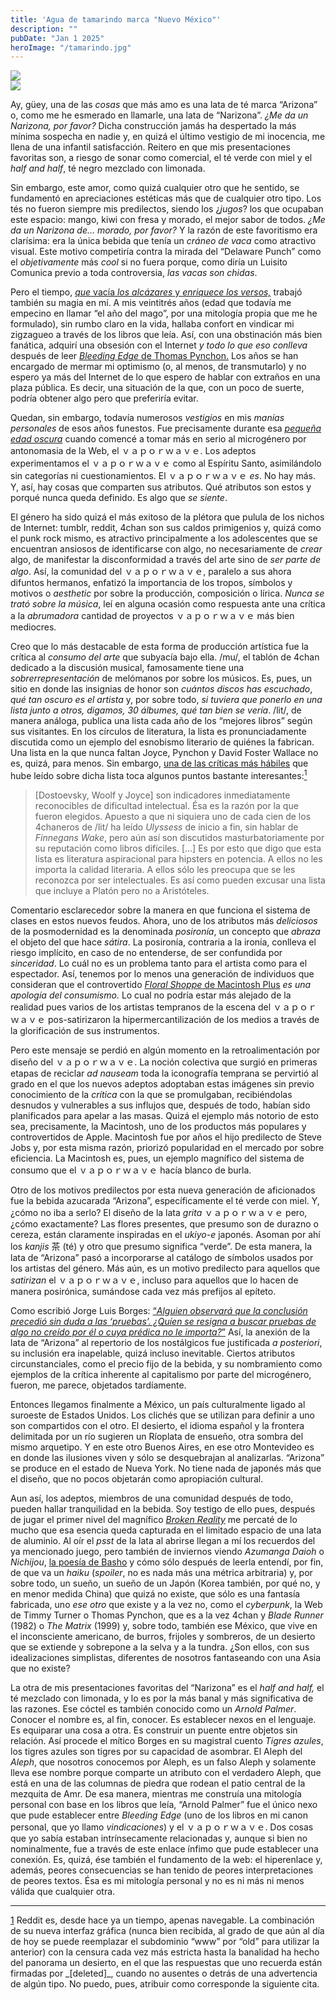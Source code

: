 ```yaml
---
title: 'Agua de tamarindo marca "Nuevo México"'
description: ""
pubDate: "Jan 1 2025"
heroImage: "/tamarindo.jpg"
---
```



<div class="main">
  <aside>
    <img src="/arizona.gif" />
  </aside>
  
  <aside>
    <img src="/arizona.gif" />
  </aside>

Ay, güey, una de las _cosas_ que más amo es una lata de té marca “Arizona” o, como me he esmerado en
llamarle, una lata de “Narizona”. _¿Me da un Narizona, por favor?_ Dicha construcción jamás ha despertado la
más mínima sospecha en nadie y, en quizá el último vestigio de mi inocencia, me llena de una infantil
satisfacción. Reitero en que mis presentaciones favoritas son, a riesgo de sonar como comercial, el té verde con
miel y el _half and half_, té negro mezclado con limonada.

Sin embargo, este amor, como quizá cualquier otro que he sentido, se fundamentó en apreciaciones estéticas más
que de cualquier otro tipo. Los tés no fueron siempre mis predilectos, siendo los ¿_jugos_? los que ocupaban este
espacio: mango, kiwi con fresa y morado, el mejor sabor de todos. _¿Me da un Narizona de… morado, por favor?_
Y la razón de este favoritismo era clarísima: era la única bebida que tenía un _cráneo de vaca_ como
atractivo visual. Este motivo competiría contra la mirada del “Delaware Punch” como el _objetivamente_ más
_cool_ si no fuera porque, como diría un Luisito Comunica previo a toda controversia, _las vacas son
chidas_.

Pero el tiempo, [_que_ vacía _los alcázares_ y _enriquece los versos,_](https://www.amazon.com.mx/El-Aleph-Jorge-Luis-Borges-ebook/dp/B07SSHG2J1)
trabajó también su magia en mí. A mis veintitrés años (edad que todavía me empecino en llamar “el año del mago”,
por una mitología propia que me he formulado), sin rumbo claro en la vida, hallaba confort en vindicar mi zigzagueo
a través de los libros que leía. Así, con una obstinación más bien fanática, adquirí una obsesión con el Internet
_y todo lo que eso conlleva_ después de leer [_Bleeding Edge_ de Thomas Pynchon.](https://www.amazon.com.mx/Bleeding-Edge-English-Thomas-Pynchon-ebook/dp/B00C5R78JM)
Los años se han encargado de mermar mi optimismo (o, al menos, de transmutarlo) y no espero ya más del Internet
de lo que espero de hablar con extraños en una plaza pública. Es decir, una situación de la que, con un poco de
suerte, podría obtener algo pero que preferiría evitar.

Quedan, sin embargo, todavía numerosos _vestigios_ en mis _manías personales_ de esos años funestos.
Fue precisamente durante esa [_pequeña edad oscura_](https://music.youtube.com/watch?v=ETEg-SB01QY&si=yj7cgxw8T_5vNB1f)
cuando comencé a tomar más en serio al microgénero por antonomasia de la Web, el ｖａｐｏｒｗａｖｅ. Los adeptos
experimentamos el ｖａｐｏｒｗａｖｅ como al Espíritu Santo, asimilándolo sin categorías ni cuestionamientos. El
ｖａｐｏｒｗａｖｅ _es_. No hay más. Y, así, hay cosas que comparten sus atributos. Qué atributos son estos y
porqué nunca queda definido. Es algo que _se siente_.

El género ha sido quizá el más exitoso de la plétora que pulula de los nichos de Internet: tumblr, reddit, 4chan
son sus caldos primigenios y, quizá como el punk rock mismo, es atractivo principalmente a los adolescentes que se
encuentran ansiosos de identificarse con algo, no necesariamente de _crear_ algo, de manifestar la
disconformidad a través del arte sino de _ser parte de algo_. Así, la comunidad del ｖａｐｏｒｗａｖｅ, paralelo a sus
ahora difuntos hermanos, enfatizó la importancia de los tropos, símbolos y motivos o _aesthetic_ por sobre la
producción, composición o lírica. _Nunca se trató sobre la música_, leí en alguna ocasión como respuesta ante
una crítica a la _abrumadora_ cantidad de proyectos ｖａｐｏｒｗａｖｅ más bien mediocres.

Creo que lo más destacable de esta forma de producción artística fue la crítica al _consumo del arte_ que
subyacía bajo ella. /mu/, el tablón de 4chan dedicado a la discusión musical, famosamente tiene una
_sobrerrepresentación_ de melómanos por sobre los músicos. Es, pues, un sitio en donde las insignias de honor
son _cuántos discos has escuchado_, _qué tan oscuro es el artista_ y, por sobre todo, _si tuviera que
ponerlo en una lista junto a otros, digamos, 30 álbumes, qué tan bien se vería_. /lit/, de manera análoga,
publica una lista cada año de los “mejores libros” según sus visitantes. En los círculos de literatura, la lista
es pronunciadamente discutida como un ejemplo del esnobismo literario de quiénes la fabrican. Una lista en la que
nunca faltan Joyce, Pynchon y David Foster Wallace no es, quizá, para menos. Sin embargo, [una de
las críticas más hábiles](https://old.reddit.com/r/books/comments/aaqbov/4chan_lits_2018_top_100_books_of_all_time/ecvekkm/)
que hube leído sobre dicha lista toca algunos puntos bastante interesantes:<a
  class="sdfootnoteanc" name="sdfootnote1anc" href="#sdfootnote1sym"><sup>1</sup></a>

> [Dostoevsky, Woolf y Joyce] son indicadores inmediatamente reconocibles de dificultad intelectual. Ésa es la
> razón por la que fueron elegidos. Apuesto a que ni siquiera uno de cada cien de los 4chaneros de /lit/ ha leído
> _Ulyssess_ de inicio a fin, sin hablar de _Finnegans Wake_, pero aún así son discutidos
> masturbatoriamente por su reputación como libros difíciles. […] Es por esto que digo que esta lista es
> literatura aspiracional para hipsters en potencia. A ellos no les importa la calidad literaria. A ellos sólo les
> preocupa que se les reconozca por ser intelectuales. Es así como pueden excusar una lista que incluye a Platón
> pero no a Aristóteles.

Comentario esclarecedor sobre la manera en que funciona el sistema de clases en estos nuevos feudos. Ahora, uno
de los atributos más _deliciosos_ de la posmodernidad es la denominada _posironía_, un concepto que
_abraza_ el objeto del que hace _sátira_. La posironía, contraria a la ironía, conlleva el riesgo
implícito, en caso de no entenderse, de ser confundida por _sinceridad_. Lo cuál no es un problema tanto para
el artista como para el espectador. Así, tenemos por lo menos una generación de individuos que consideran que el
controvertido [_Floral Shoppe_ de Macintosh
Plus](https://vektroid.bandcamp.com/album/floral-shoppe) _es una apología del consumismo._ Lo cual no podría
estar más alejado de la realidad pues varios de los artistas tempranos de la escena del ｖａｐｏｒｗａｖｅ pos-satirizaron
la hipermercantilización de los medios a través de la glorificación de sus instrumentos.

Pero este mensaje se perdió en algún momento en la retroalimentación por diseño del ｖａｐｏｒｗａｖｅ. La noción
colectiva que surgió en primeras etapas de reciclar _ad nauseam_ toda la iconografía temprana se pervirtió al
grado en el que los nuevos adeptos adoptaban estas imágenes sin previo conocimiento de la _crítica_ con la
que se promulgaban, recibiéndolas desnudos y vulnerables a sus influjos que, después de todo, habían sido
planificados para apelar a las masas. Quizá el ejemplo más notorio de esto sea, precisamente, la Macintosh, uno de
los productos más populares y controvertidos de Apple. Macintosh fue por años el hijo predilecto de Steve Jobs y,
por esta misma razón, priorizó popularidad en el mercado por sobre eficiencia. La Macintosh es, pues, un ejemplo
magnífico del sistema de consumo que el ｖａｐｏｒｗａｖｅ hacía blanco de burla.

Otro de los motivos predilectos por esta nueva generación de aficionados fue la bebida azucarada “Arizona”,
específicamente el té verde con miel. Y, ¿cómo no iba a serlo? El diseño de la lata _grita_ ｖａｐｏｒｗａｖｅ pero,
¿cómo exactamente? Las flores presentes, que presumo son de durazno o cereza, están claramente inspiradas en el
_ukiyo-e_ japonés. Asoman por ahí los _kanjis_ 茶 (té) y otro que presumo significa “verde”. De esta
manera, la lata de “Arizona” pasó a incorporarse al catálogo de símbolos usados por los artistas del género. Más
aún, es un motivo predilecto para aquellos que _satirizan_ el ｖａｐｏｒｗａｖｅ, incluso para aquellos que lo hacen
de manera posirónica, sumándose cada vez más prefijos al epíteto.

Como escribió Jorge Luis Borges: [“_Alguien observará que la
conclusión precedió sin duda a las ‘pruebas’.
¿Quíen se resigna a buscar pruebas de algo no creído por él o cuya prédica no le importa?_”](https://www.amazon.com.mx/Ficciones-Jorge-Luis-Borges-ebook/dp/B008FL7QF8)
Así, la anexión de la lata de “Arizona” al repertorio de los nostálgicos fue justificada _a posteriori_, su inclusión era
inapelable, quizá incluso inevitable. Ciertos atributos circunstanciales, como el precio fijo de la bebida, y su
nombramiento como ejemplos de la crítica inherente al capitalismo por parte del microgénero, fueron, me parece,
objetados tardíamente.

Entonces llegamos finalmente a México, un país culturalmente ligado al suroeste de Estados Unidos. Los clichés
que se utilizan para definir a uno son compartidos con el otro. El desierto, el idioma español y la frontera
delimitada por un río sugieren un Ríoplata de ensueño, otra sombra del mismo arquetipo. Y en este otro Buenos
Aires, en ese otro Montevideo es en donde las ilusiones viven y sólo se desquebrajan al analizarlas. “Arizona” se
produce en el estado de Nueva York. No tiene nada de japonés más que el diseño, que no pocos objetarán como
apropiación cultural.

Aun así, los adeptos, miembros de una comunidad después de todo, pueden hallar tranquilidad en la bebida. Soy
testigo de ello pues, después de jugar el primer nivel del magnífico [_Broken Reality_](https://store.steampowered.com/app/757480/Broken_Reality/)
me percaté de lo mucho que esa esencia queda capturada en el limitado espacio de una lata de aluminio. Al oír
el _psst_ de la lata al abrirse llegan a mí los recuerdos del ya mencionado juego, pero también de inviernos
viendo _Azumanga Daioh_ o _Nichijou_, [la poesía de Basho](https://www.amazon.com.mx/Narrow-Travel-Sketches-Classics-English-ebook/dp/B084RBN7P2)
y cómo sólo después de leerla entendí, por fin, de que va un _haiku_ (_spoiler_, no es nada más una métrica
arbitraria) y, por sobre todo, un sueño, un sueño de un Japón (Korea también, por qué no, y en menor medida
China) que quizá no existe, que sólo es una fantasía fabricada, uno _ese otro_ que existe y a la vez no, como
el _cyberpunk_, la Web de Timmy Turner o Thomas Pynchon, que es a la vez 4chan y _Blade Runner_ (1982) o _The
Matrix_ (1999) y, sobre todo, también ese México, que vive en el inconsciente americano, de burros, frijoles
y sombreros, de un desierto que se extiende y sobrepone a la selva y a la tundra. ¿Son ellos, con sus
idealizaciones simplistas, diferentes de nosotros fantaseando con una Asia que no existe?

La otra de mis presentaciones favoritas del “Narizona” es el _half and half,_ el té mezclado con limonada, y
lo es por la más banal y más significativa de las razones. Ese cóctel es también conocido como un _Arnold
Palmer_. Conocer el nombre es, al fin, conocer. Es establecer nexos en el lenguaje. Es equiparar una cosa a
otra. Es construir un puente entre objetos sin relación. Así procede el mítico Borges en su magistral cuento
_Tigres azules_, los tigres azules son tigres por su capacidad de asombrar. El Aleph del _Aleph_, que
nosotros conocemos por Aleph, es un falso Aleph y solamente lleva ese nombre porque comparte un atributo con el
verdadero Aleph, que está en una de las columnas de piedra que rodean el patio central de la mezquita de Amr. De
esa manera, mientras me construía una mitología personal con base en los libros que leía, “Arnold Palmer” fue el
único nexo que pude establecer entre _Bleeding Edge_ (uno de los libros en mi canon personal, que yo llamo
_vindicaciones_) y el ｖａｐｏｒｗａｖｅ. Dos cosas que yo sabía estaban intrínsecamente relacionadas y, aunque si
bien no nominalmente, fue a través de este enlace ínfimo que pude establecer una conexión. Es, quizá, ése también
el fundamento de la web: el hiperenlace y, además, peores consecuencias se han tenido de peores interpretaciones
de peores textos. Ésa es mi mitología personal y no es ni más ni menos válida que cualquier otra.

---

  <div id="sdfootnote1">
    <a class="sdfootnotesym" name="sdfootnote1sym" href="#sdfootnote1anc">1</a>
    Reddit es, desde hace ya un tiempo, apenas navegable. La combinación de su
    nueva interfaz gráfica (nunca bien recibida, al grado de que aún al día de hoy
    se puede reemplazar el subdominio “www” por “old” para utilizar la anterior)
    con la censura cada vez más estricta hasta la banalidad ha hecho del panorama
    un desierto, en el que las respuestas que uno recuerda están firmadas por
    _[deleted]_, cuando no ausentes o detrás de una advertencia de algún tipo. No
    puedo, pues, atribuir como corresponde la siguiente cita.
  </div>
</div>
